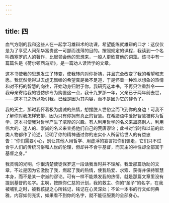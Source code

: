 ```yaml
---
---
---
```

title: 四
---

血气方刚的我和这些人在一起学习雄辩术的功课，希望能练就雄辩的口才：这仅仅是为了享受人间荣华富贵这一可鄙而浅薄的目的。按照规定的课程，我读到一个名叫西塞罗的人的著作，比起领会他的思想来，一般人更欣赏他的词藻。该书中有一篇篇名是《荷尔顿西乌斯》，是一篇劝人读哲学的文章。

这本书使我的思想发生了转变，使我转向对你祈祷，并且完全改变了我的希望和志愿。我恍然觉得过去虚无飘缈的希望真是微不足道，于是怀着一种难以想象的热情和对不朽的智慧的向往，开始动身归附于你。我研究这本书，不再只注重辞令——我母亲寄给我的钱仿佛专为购置这一点，我十九岁那一年，父亲已于两年前去世，——这本书之所以吸引我，已经是因为其内容，而不是因为它的辞令了。

我的天主，那时我怀着极为虔诚的热情，想摆脱人世俗尘而飞到你的身边！可我不了解你对我怎样安排，因为只有你拥有真正的智慧。在希腊语中爱好智慧被称为哲学，这本书使我对哲学产生了浓厚的兴趣。有人利用哲学的名义来蛊惑别人，利用伟大的、迷人的、崇尚的名义来宣扬他们自己的荒唐谬论；此书对当时和以前的此类人物都作了论述，证明了你的精神通过你的忠实仆人所留给世人的有益忠告：“你们需要小心，别让其他人用哲学、用虚浮的妄言把你们骗走，它们只不过合乎人们的传统习俗和人世的伦理，但却并不合乎基督，而天主的神性却全部寓于基督之身。”



我灵魂的光明，你很清楚使徒保罗这一段话我当时并不理解。我爱那篇劝助的文章，不过是因为它激励了我，燃起了我的热情，使我热爱、求索、获得并保持智慧本身，而不是某一宗派的谬论。可有一样不能焕发我的热情，就是那篇文章里没有提到基督的名字。主啊，按照你仁慈的计划，我的救主、你的“圣子”的名字，在我被哺乳之时，被我孩提之心所铭记，铭记在心灵深处；不论一本书的行文如何典雅，内容如何充实，如果看不到你的名字，就不能征服我的全部身心。